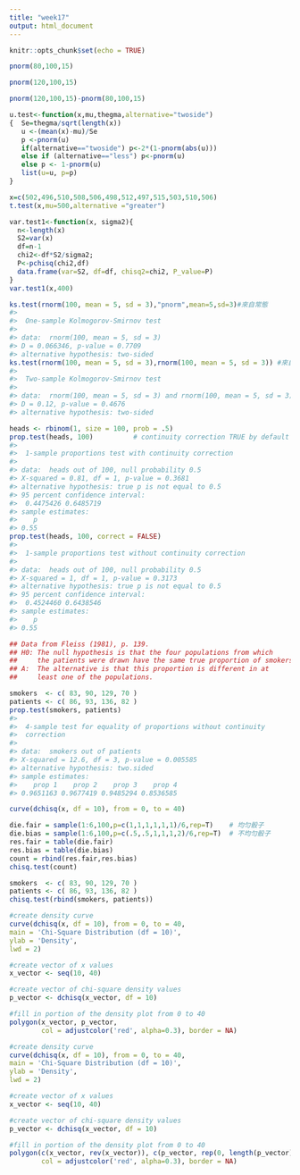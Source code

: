 ```yaml
---
title: "week17"
output: html_document
---
```


```r
knitr::opts_chunk$set(echo = TRUE)
```

```r
pnorm(80,100,15)

```
```r
pnorm(120,100,15)
```

```r
pnorm(120,100,15)-pnorm(80,100,15)
```
```r
u.test<-function(x,mu,thegma,alternative="twoside")
{  Se=thegma/sqrt(length(x))
   u <-(mean(x)-mu)/Se
   p <-pnorm(u)
   if(alternative=="twoside") p<-2*(1-pnorm(abs(u)))
   else if (alternative=="less") p<-pnorm(u)
   else p <- 1-pnorm(u)
   list(u=u, p=p)
}
```

```r
x=c(502,496,510,508,506,498,512,497,515,503,510,506)
t.test(x,mu=500,alternative ="greater") 
```

```r
var.test1<-function(x, sigma2){
  n<-length(x)
  S2=var(x)
  df=n-1
  chi2<-df*S2/sigma2;
  P<-pchisq(chi2,df)
  data.frame(var=S2, df=df, chisq2=chi2, P_value=P)
}
var.test1(x,400)
```
```r
ks.test(rnorm(100, mean = 5, sd = 3),"pnorm",mean=5,sd=3)#來自常態
#> 
#> 	One-sample Kolmogorov-Smirnov test
#> 
#> data:  rnorm(100, mean = 5, sd = 3)
#> D = 0.066346, p-value = 0.7709
#> alternative hypothesis: two-sided
ks.test(rnorm(100, mean = 5, sd = 3),rnorm(100, mean = 5, sd = 3)) #來自同一母體
#> 
#> 	Two-sample Kolmogorov-Smirnov test
#> 
#> data:  rnorm(100, mean = 5, sd = 3) and rnorm(100, mean = 5, sd = 3)
#> D = 0.12, p-value = 0.4676
#> alternative hypothesis: two-sided
```


```r
heads <- rbinom(1, size = 100, prob = .5)
prop.test(heads, 100)          # continuity correction TRUE by default
#> 
#> 	1-sample proportions test with continuity correction
#> 
#> data:  heads out of 100, null probability 0.5
#> X-squared = 0.81, df = 1, p-value = 0.3681
#> alternative hypothesis: true p is not equal to 0.5
#> 95 percent confidence interval:
#>  0.4475426 0.6485719
#> sample estimates:
#>    p 
#> 0.55
prop.test(heads, 100, correct = FALSE)
#> 
#> 	1-sample proportions test without continuity correction
#> 
#> data:  heads out of 100, null probability 0.5
#> X-squared = 1, df = 1, p-value = 0.3173
#> alternative hypothesis: true p is not equal to 0.5
#> 95 percent confidence interval:
#>  0.4524460 0.6438546
#> sample estimates:
#>    p 
#> 0.55

## Data from Fleiss (1981), p. 139.
## H0: The null hypothesis is that the four populations from which
##     the patients were drawn have the same true proportion of smokers.
## A:  The alternative is that this proportion is different in at
##     least one of the populations.

smokers  <- c( 83, 90, 129, 70 )
patients <- c( 86, 93, 136, 82 )
prop.test(smokers, patients)
#> 
#> 	4-sample test for equality of proportions without continuity
#> 	correction
#> 
#> data:  smokers out of patients
#> X-squared = 12.6, df = 3, p-value = 0.005585
#> alternative hypothesis: two.sided
#> sample estimates:
#>    prop 1    prop 2    prop 3    prop 4 
#> 0.9651163 0.9677419 0.9485294 0.8536585
```














```r

curve(dchisq(x, df = 10), from = 0, to = 40)
```

```r
die.fair = sample(1:6,100,p=c(1,1,1,1,1,1)/6,rep=T)    # 均匀骰子
die.bias = sample(1:6,100,p=c(.5,.5,1,1,1,2)/6,rep=T)  # 不均匀骰子
res.fair = table(die.fair)
res.bias = table(die.bias)
count = rbind(res.fair,res.bias)
chisq.test(count)
```

```r
smokers  <- c( 83, 90, 129, 70 )
patients <- c( 86, 93, 136, 82 )
chisq.test(rbind(smokers, patients))
```



```r
#create density curve
curve(dchisq(x, df = 10), from = 0, to = 40,
main = 'Chi-Square Distribution (df = 10)',
ylab = 'Density',
lwd = 2)

#create vector of x values
x_vector <- seq(10, 40)

#create vector of chi-square density values
p_vector <- dchisq(x_vector, df = 10)

#fill in portion of the density plot from 0 to 40
polygon(x_vector, p_vector,
        col = adjustcolor('red', alpha=0.3), border = NA)
```

```r
#create density curve
curve(dchisq(x, df = 10), from = 0, to = 40,
main = 'Chi-Square Distribution (df = 10)',
ylab = 'Density',
lwd = 2)

#create vector of x values
x_vector <- seq(10, 40)

#create vector of chi-square density values
p_vector <- dchisq(x_vector, df = 10)

#fill in portion of the density plot from 0 to 40
polygon(c(x_vector, rev(x_vector)), c(p_vector, rep(0, length(p_vector))),
        col = adjustcolor('red', alpha=0.3), border = NA)
```

